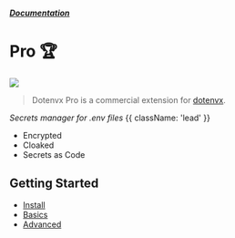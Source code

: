 

##### [Documentation](/docs)
# Pro 🏆

![](https://dotenvx.com/pro-banner.png)

> Dotenvx Pro is a commercial extension for [dotenvx](https://github.com/dotenvx/dotenvx).

*Secrets manager for .env files* {{ className: 'lead' }}

* Encrypted
* Cloaked
* Secrets as Code

## Getting Started

* [Install](/docs/pro/install)
* [Basics](/docs/pro/quickstart)
* [Advanced](/docs/pro/advanced)

&nbsp;
